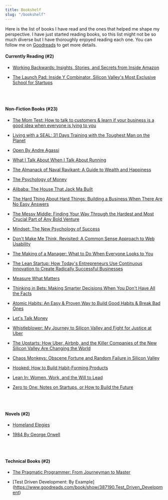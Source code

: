 ```yaml
---
title: Bookshelf
slug: "/bookshelf"
---
```


Here is the list of books I have read and the ones that helped me shape my perspective. I have just started reading books, so this list might not be so much diverse but I have thoroughly enjoyed reading each one. You can follow me on [Goodreads](https://www.goodreads.com/user/show/28297814-jigar-chavada) to get more details.
<br/>

#### Currently Reading (#2)

- [Working Backwards: Insights, Stories, and Secrets from Inside Amazon](https://www.goodreads.com/book/show/56694384-working-backwards)

- [The Launch Pad: Inside Y Combinator, Silicon Valley's Most Exclusive School for Startups](https://www.goodreads.com/book/show/13573052-the-launch-pad)


<br/>
<br/>

#### Non-Fiction Books (#23)

- [The Mom Test: How to talk to customers & learn if your business is a good idea when everyone is lying to you](https://www.goodreads.com/book/show/52283963-the-mom-test)

- [Living with a SEAL: 31 Days Training with the Toughest Man on the Planet](https://www.goodreads.com/book/show/25066990-living-with-a-seal)

- [Open By Andre Agassi](https://www.goodreads.com/book/show/11398479-open)

- [What I Talk About When I Talk About Running](https://www.goodreads.com/book/show/2195464.What_I_Talk_About_When_I_Talk_About_Running)

- [The Almanack of Naval Ravikant: A Guide to Wealth and Happiness](https://www.goodreads.com/book/show/54898389-the-almanack-of-naval-ravikant)

- [The Psychology of Money](https://www.goodreads.com/book/show/41881472-the-psychology-of-money)

- [Alibaba: The House That Jack Ma Built](https://www.goodreads.com/en/book/show/25817524-alibaba)

- [The Hard Thing About Hard Things: Building a Business When There Are No Easy Answers](https://www.goodreads.com/book/show/18176747-the-hard-thing-about-hard-things)

- [The Messy Middle: Finding Your Way Through the Hardest and Most Crucial Part of Any Bold Venture](https://www.goodreads.com/book/show/40179007-the-messy-middle)

- [Mindset: The New Psychology of Success](https://www.goodreads.com/book/show/40745.Mindset)

- [Don't Make Me Think, Revisited: A Common Sense Approach to Web Usability](https://www.goodreads.com/book/show/18197267-don-t-make-me-think-revisited)

- [The Making of a Manager: What to Do When Everyone Looks to You](https://www.goodreads.com/book/show/38821039-the-making-of-a-manager?ac=1&from_search=true)

- [The Lean Startup: How Today's Entrepreneurs Use Continuous Innovation to Create Radically Successful Businesses](https://www.goodreads.com/book/show/10127019-the-lean-startup)

- [Measure What Matters](https://www.goodreads.com/book/show/39286958-measure-what-matters)

- [Thinking in Bets: Making Smarter Decisions When You Don't Have All the Facts](https://www.goodreads.com/book/show/35957157-thinking-in-bets)

- [Atomic Habits: An Easy & Proven Way to Build Good Habits & Break Bad Ones](https://www.goodreads.com/book/show/40121378-atomic-habits)

- [Let's Talk Money](https://www.goodreads.com/book/show/40499078-let-s-talk-money)

- [Whistleblower: My Journey to Silicon Valley and Fight for Justice at Uber](https://www.goodreads.com/book/show/51117957-whistleblower)

- [The Upstarts: How Uber, Airbnb, and the Killer Companies of the New Silicon Valley Are Changing the World](https://www.goodreads.com/book/show/41131437-the-upstarts)

- [Chaos Monkeys: Obscene Fortune and Random Failure in Silicon Valley](https://www.goodreads.com/book/show/28259132-chaos-monkeys)

- [Hooked: How to Build Habit-Forming Products](https://www.goodreads.com/book/show/22668729-hooked)

- [Lean In: Women, Work, and the Will to Lead](https://www.goodreads.com/book/show/16071764-lean-in)

- [Zero to One: Notes on Startups, or How to Build the Future](https://www.goodreads.com/book/show/18050143-zero-to-one)


<br/>
<br/>

#### Novels (#2)

- [Homeland Elegies](https://www.goodreads.com/book/show/50358133-homeland-elegies)

- [1984 By George Orwell](https://www.goodreads.com/book/show/40133391-1984)

<br/>
<br/>

#### Technical Books (#2)

- [The Pragmatic Programmer: From Journeyman to Master](https://www.goodreads.com/book/show/4099.The_Pragmatic_Programmer)

- [Test Driven Development: By Example] (https://www.goodreads.com/book/show/387190.Test_Driven_Development)

